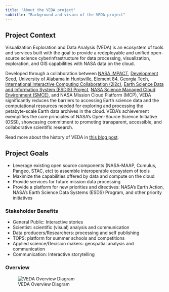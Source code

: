 ```yaml
---
title: "About the VEDA project"
subtitle: "Background and vision of the VEDA project"
---
```


## Project Context

Visualization Exploration and Data Analysis (VEDA) is an ecosystem of tools and services built with the goal to provide a redeployable and unified open-source science cyberinfrastructure for data processing, visualization, exploration, and GIS capabilities with NASA data on the cloud.

Developed through a collaboration between [NASA IMPACT](https://impact.earthdata.nasa.gov/), [Development Seed](https://developmentseed.org/), [University of Alabama in Huntsville](https://www.uah.edu/), [Element 84](https://www.element84.com/), [Georgia Tech](https://www.gatech.edu/), [International Interactive Computing Collaboration (2i2c)](https://2i2c.org), [Earth Science Data and Information System (ESDIS) Project](https://www.earthdata.nasa.gov/esdis), [NASA Science Managed Cloud Environment (SMCE)](https://smce.nasa.gov/), and NASA Mission Cloud Platform (MCP), VEDA significantly reduces the barriers to accessing Earth science data and the computational resources needed for exploring and processing the petabyte-scale Earth data archives in the cloud. VEDA’s achievement exemplifies the core principles of NASA’s Open-Source Science Initiative (OSSI), showcasing commitment to promoting transparent, accessible, and collaborative scientific research.

Read more about the history of VEDA in [this blog post](https://impactunofficial.medium.com/introducing-veda-an-open-science-platform-to-accelerate-earth-science-research-and-application-2c7339640514).


## Project Goals

* Leverage existing open source components (NASA-MAAP, Cumulus, Pangeo, STAC, etc) to assemble interoperable ecosystem of tools
* Maximize the capabilities offered by data and compute on the cloud
* Provide services for future mission data processing
* Provide a platform for new priorities and directives: NASA’s Earth Action, NASA’s Earth Science Data Systems (ESDS) Program, and other priority initiatives

### Stakeholder Benefits

* General Public: Interactive stories
* Scientist: scientific (visual) analysis and communication
* Data producers/Researchers: processing and self publishing
* TOPS: platform for summer schools and competitions
* Applied science/Decision makers: geospatial analysis and communication
* Communication: Interactive storytelling

### Overview
![VEDA Overview Diagram](images/overview.png)
